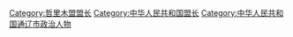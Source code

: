 [[Category:哲里木盟盟长|Category:哲里木盟盟长]]
[[Category:中华人民共和国盟长|Category:中华人民共和国盟长]]
[[Category:中华人民共和国通辽市政治人物|Category:中华人民共和国通辽市政治人物]]